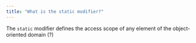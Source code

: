 ```yaml
---
title: "What is the static modifier?"
---
```


The `static` modifier defines the access scope of any element of the object-oriented domain (?)